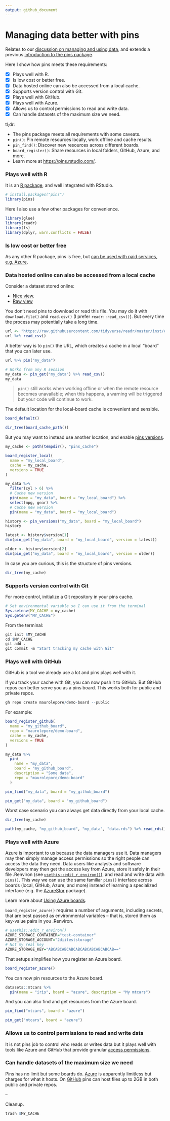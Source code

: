 ```yaml
---
output: github_document
---
```


# Managing data better with pins

Relates to our [discussion on managing and using data](https://github.com/2DegreesInvesting/ds-incubator/issues/35), and extends a previous [introduction to the pins package](https://github.com/2DegreesInvesting/ds-incubator/issues/38).

Here I show how pins meets these requirements:

- [x] Plays well with R.
- [x] Is low cost or better free.
- [x] Data hosted online can also be accessed from a local cache.
- [x] Supports version control with Git.
- [x] Plays well with GitHub.
- [x] Plays well with Azure.
- [x] Allows us to control permissions to read and write data.
- [x] Can handle datasets of the maximum size we need.

tl;dr:

* The pins package meets all requirements with some caveats.
* `pin()`: Pin remote resources locally, work offline and cache results.
* `pin_find()`: Discover new resources across different boards.
* `board_register()`: Share resources in local folders, GitHub, Azure, and more.
* Learn more at <https://pins.rstudio.com/>.

### Plays well with R

It is an [R package](https://cloud.r-project.org/web/packages/pins/index.html), and well integrated with RStudio.

```r
# install.packages("pins")
library(pins)
```

Here I also use a few other packages for convenience.

```r
library(glue)
library(readr)
library(fs)
library(dplyr, warn.conflicts = FALSE)
```

### Is low cost or better free

As any other R package, pins is free, but [can be used with paid services, e.g. Azure](https://pins.rstudio.com/articles/boards-azure.html).

### Data hosted online can also be accessed from a local cache

Consider a dataset stored online:

* [Nice view](https://github.com/tidyverse/readr/blob/master/inst/extdata/mtcars.csv).
* [Raw view](https://raw.githubusercontent.com/tidyverse/readr/master/inst/extdata/mtcars.csv)

You don't need pins to download or read this file. You may do it with `download.file()` and `read.csv()` (I prefer `readr::read_csv()`). But every time the process may potentially take a long time.

```r
url <- "https://raw.githubusercontent.com/tidyverse/readr/master/inst/extdata/mtcars.csv"
url %>% read_csv()
```

A better way is to `pin()` the URL, which creates a cache in a local "board" that you can later use.

```r
url %>% pin("my_data")

# Works from any R session
my_data <- pin_get("my_data") %>% read_csv()
my_data
```
> `pin()` still works when working offline or when the remote resource becomes unavailable; when this happens, a warning will be triggered but your code will continue to work.

The default location for the local-board cache is convenient and sensible.

```r
board_default()

dir_tree(board_cache_path())
```

But you may want to instead use another location, and enable [pins versions](https://pins.rstudio.com/articles/advanced-versions.html).

```r
my_cache <- path(tempdir(), "pins_cache")

board_register_local(
  name = "my_local_board", 
  cache = my_cache, 
  versions = TRUE
)

my_data %>% 
  filter(cyl > 6) %>% 
  # Cache new version
  pin(name = "my_data", board = "my_local_board") %>%  
  select(mpg, gear) %>% 
  # Cache new version
  pin(name = "my_data", board = "my_local_board") 

history <- pin_versions("my_data", board = "my_local_board")
history

latest <- history$version[1]
dim(pin_get("my_data", board = "my_local_board", version = latest))

older <- history$version[2]
dim(pin_get("my_data", board = "my_local_board", version = older))
```

In case you are curious, this is the structure of pins versions.

```r
dir_tree(my_cache)
```

### Supports version control with Git

For more control, initialize a Git repository in your pins cache.

```r
# Set environmental variable so I can use it from the terminal
Sys.setenv(MY_CACHE = my_cache)
Sys.getenv("MY_CACHE")
```

From the terminal:

```r
git init $MY_CACHE
cd $MY_CACHE
git add .
git commit -m "Start tracking my cache with Git"
```

### Plays well with GitHub

GitHub is a tool we already use a lot and pins plays well with it. 

If you track your cache with Git, you can now push it to GitHub. But GitHub repos can better serve you as a pins board. This works both for public and private repos.

```r
gh repo create maurolepore/demo-board --public
```

For example:

```r
board_register_github(
  name = "my_github_board",
  repo = "maurolepore/demo-board",
  cache = my_cache,
  versions = TRUE
)

my_data %>% 
  pin(
    name = "my_data",
    board = "my_github_board",
    description = "Some data",
    repo = "maurolepore/demo-board"
  )

pin_find("my_data", board = "my_github_board")

pin_get("my_data", board = "my_github_board")
```

Worst case scenario you can always get data directly from your local cache.

```r
dir_tree(my_cache)

path(my_cache, "my_github_board", "my_data", "data.rds") %>% read_rds()
```

### Plays well with Azure

Azure is important to us because the data managers use it. Data managers may then simply manage access permissions so the right people can access the data they need. Data users like analysts and software developers may then get the access key from Azure, store it safely in their file .Renviron (see [`usethis::edit_r_environ()`](https://usethis.r-lib.org/reference/edit.html)), and read and write data with `pins()`. This way we can use the same familiar `pins()` interface across boards (local, GitHub, Azure, and more) instead of learning a specialized interface (e.g. the [AzureStor](https://cran.r-project.org/web/packages/AzureStor/) package).

Learn more about [Using Azure boards](https://pins.rstudio.com/articles/boards-azure.html).

`board_register_azure()` requires a number of arguments, including secrets, that are best passed as environmental variables -- that is, stored them as key-value pairs in you .Renviron.

```r
# usethis::edit_r_environ()
AZURE_STORAGE_CONTAINER="test-container"
AZURE_STORAGE_ACCOUNT="2diiteststorage"
# Not my real key
AZURE_STORAGE_KEY="ABCABCABCABCABCABCABCABCABCAB=="
```

That setups simplifies how you register an Azure board.

```r
board_register_azure()
```

You can now pin resources to the Azure board.

```r
datasets::mtcars %>% 
  pin(name = "iris", board = "azure", description = "My mtcars")
```

And you can also find and get resources from the Azure board.

```r
pin_find("mtcars", board = "azure")

pin_get("mtcars", board = "azure")
```

### Allows us to control permissions to read and write data

It is not pins job to control who reads or writes data but it plays well with tools like Azure and GitHub that provide granular [access permissions](https://help.github.com/en/github/getting-started-with-github/access-permissions-on-github).

### Can handle datasets of the maximum size we need

Pins has no limit but some boards do. [Azure](https://pins.rstudio.com/articles/boards-azure.html) is apparently limitless but charges for what it hosts. On [GitHub](https://pins.rstudio.com/articles/boards-github.html) pins can host files up to 2GB in both public and private repos.

--

Cleanup.

```r
trash $MY_CACHE
```
